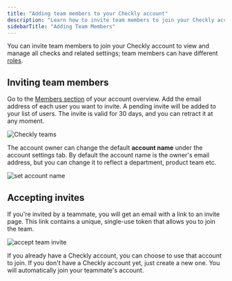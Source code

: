 ```yaml
---
title: "Adding team members to your Checkly account"
description: "Learn how to invite team members to join your Checkly account and manage team collaboration"
sidebarTitle: "Adding Team Members"
---
```


You can invite team members to join your Checkly account to view and manage all checks and related settings; team members can have different [roles](platform/admin/overview).

## Inviting team members

Go to the [Members section](https://app.checklyhq.com/settings/account/members) of your account overview. Add the email address of each user you want to invite. A pending invite will be added to your list of users. The invite is valid for 30 days, and you can retract it at any moment.

![Checkly teams](/images/docs/images/teams/team.png)

The account owner can change the default **account name** under the account settings tab. By default the account name is the owner's email address, but you can change it to reflect a department, product team etc.

![set account name](/images/docs/images/teams/account_name.png)

## Accepting invites

If you're invited by a teammate, you will get an email with a link to an invite page. This link contains a unique, single-use token that allows you to join the team.

![accept team invite](/images/docs/images/teams/mail.png)

If you already have a Checkly account, you can choose to use that account to join. If you don't have a Checkly account yet, just create a new one. You will automatically join your teammate's account.